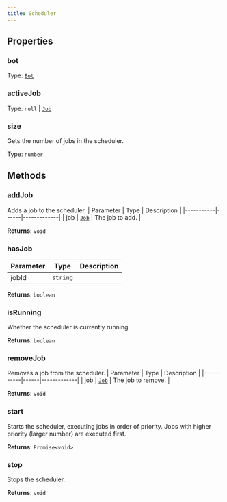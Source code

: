 ```yaml
---
title: Scheduler
---
```



## Properties
### bot

Type: [`Bot`](/api-legacy/bot)

### activeJob <Badge text="Getter" size="small" />	

Type: `null` \| [`Job`](/api-legacy/jobs/job)

### size <Badge text="Getter" size="small" />	
Gets the number of jobs in the scheduler.

Type: `number`

## Methods

### addJob
Adds a job to the scheduler.
| Parameter | Type | Description |
|-----------|------|-------------|
| job | [`Job`](/api-legacy/jobs/job) | The job to add. |

**Returns**: `void`

### hasJob
| Parameter | Type | Description |
|-----------|------|-------------|
| jobId | `string` |  |

**Returns**: `boolean`

### isRunning
Whether the scheduler is currently running.

**Returns**: `boolean`

### removeJob
Removes a job from the scheduler.
| Parameter | Type | Description |
|-----------|------|-------------|
| job | [`Job`](/api-legacy/jobs/job) | The job to remove. |

**Returns**: `void`

### start
Starts the scheduler, executing jobs in order of priority.
Jobs with higher priority (larger number) are executed first.

**Returns**: `Promise<void>`

### stop
Stops the scheduler.

**Returns**: `void`
